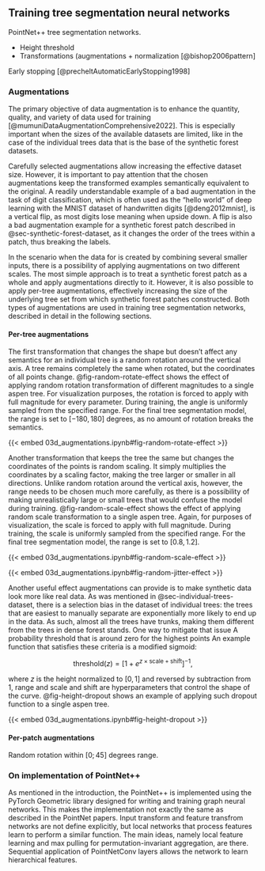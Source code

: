 ## Training tree segmentation neural networks

PointNet++ tree segmentation networks.

- Height threshold
- Transformations (augmentations + normalization [@bishop2006pattern]

Early stopping [@precheltAutomaticEarlyStopping1998]

### Augmentations

The primary objective of data augmentation is to enhance the quantity, quality, and variety of data used for training [@mumuniDataAugmentationComprehensive2022].
This is especially important when the sizes of the available datasets are limited, like in the case of the individual trees data that is the base of the synthetic forest datasets.

Carefully selected augmentations allow increasing the effective dataset size.
However, it is important to pay attention that the chosen augmentations keep the transformed examples semantically equivalent to the original.
A readily understandable example of a bad augmentation in the task of digit classification, which is often used as the "hello world" of deep learning with the MNIST dataset of handwritten digits [@deng2012mnist], is a vertical flip, as most digits lose meaning when upside down.
A flip is also a bad augmentation example for a synthetic forest patch described in @sec-synthetic-forest-dataset, as it changes the order of the trees within a patch, thus breaking the labels.

In the scenario when the data for is created by combining several smaller inputs, there is a possibility of applying augmentations on two different scales.
The most simple approach is to treat a synthetic forest patch as a whole and apply augmentations directly to it.
However, it is also possible to apply per-tree augmentations, effectively increasing the size of the underlying tree set from which synthetic forest patches constructed.
Both types of augmentations are used in training tree segmentation networks, described in detail in the following sections.

#### Per-tree augmentations

The first transformation that changes the shape but doesn't affect any semantics for an individual tree is a random rotation around the vertical axis.
A tree remains completely the same when rotated, but the coordinates of all points change.
@fig-random-rotate-effect shows the effect of applying random rotation transformation of different magnitudes to a single aspen tree.
For visualization purposes, the rotation is forced to apply with full magnitude for every parameter.
During training, the angle is uniformly sampled from the specified range.
For the final tree segmentation model, the range is set to $[-180, 180]$ degrees, as no amount of rotation breaks the semantics.

{{< embed 03d_augmentations.ipynb#fig-random-rotate-effect >}}

Another transformation that keeps the tree the same but changes the coordinates of the points is random scaling.
It simply multiplies the coordinates by a scaling factor, making the tree larger or smaller in all directions.
Unlike random rotation around the vertical axis, however, the range needs to be chosen much more carefully, as there is a possibility of making unrealistically large or small trees that would confuse the model during training.
@fig-random-scale-effect shows the effect of applying random scale transformation to a single aspen tree.
Again, for purposes of visualization, the scale is forced to apply with full magnitude.
During training, the scale is uniformly sampled from the specified range.
For the final tree segmentation model, the range is set to $[0.8, 1.2]$.

{{< embed 03d_augmentations.ipynb#fig-random-scale-effect >}}

{{< embed 03d_augmentations.ipynb#fig-random-jitter-effect >}}

Another useful effect augmentations can provide is to make synthetic data look more like real data.
As was mentioned in @sec-individual-trees-dataset, there is a selection bias in the dataset of individual trees: the trees that are easiest to manually separate are exponentially more likely to end up in the data.
As such, almost all the trees have trunks, making them different from the trees in dense forest stands.
One way to mitigate that issue 
A probability threshold that is around zero for the highest points
An example function that satisfies these criteria is a modified sigmoid:

$$
\text{threshold}(z) = \big[1 + e^{z \times \text{scale} + \text{shift}}\big]^{-1},
$$

where $z$ is the height normalized to $[0, 1]$ and reversed by subtraction from 1, range and $\text{scale}$ and $\text{shift}$ are hyperparameters that control the shape of the curve.
@fig-height-dropout shows an example of applying such dropout function to a single aspen tree.

{{< embed 03d_augmentations.ipynb#fig-height-dropout >}}

#### Per-patch augmentations

Random rotation within $[0; 45]$ degrees range.

### On implementation of PointNet++

As mentioned in the introduction, the PointNet++ is implemented using the PyTorch Geometric library designed for writing and training graph neural networks.
This makes the implementation not exactly the same as described in the PointNet papers.
Input transform and feature transfrom networks are not define explicitly, but local networks that process features learn to perform a similar function.
The main ideas, namely local feature learning and max pulling for permutation-invariant aggregation, are there.
Sequential application of PointNetConv layers allows the network to learn hierarchical features.

